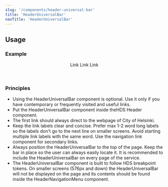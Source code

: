```yaml
---
slug: '/components/header-universal-bar'
title: 'HeaderUniversalBar'
navTitle: 'HeaderUniversalBar'
---
```




## Usage

### Example

<PlaygroundPreview>
  <Header>
    <HeaderUniversalBar primaryLinkHref="#" primaryLinkText="Helsingin kaupunki">
      <NavigationLink href="#">Link</NavigationLink>
      <NavigationLink href="#">Link</NavigationLink>
      <NavigationLink href="#">Link</NavigationLink>
    </HeaderUniversalBar>
  </Header>
</PlaygroundPreview>

### Principles

- Using the HeaderUniversalBar component is optional. Use it only if you have contemporary or frequently visited and useful links.
- Put the HeaderUniversalBar component inside the<InternalLink href="/components/header">HDS Header component</InternalLink>.
- The first link should always direct to the webpage of City of Helsinki.
- Keep the link labels clear and concise. Prefer max 1-2 word long labels so the labels don't go to the next line on smaller screens. Avoid starting multiple link labels with the same word. Use the <InternalLink href="/components/navigation-link">navigation link component</InternalLink> for secondary links.
- Always position the HeaderUniversalBar to the top of the page. Keep the bar in place so the user can always easily locate it. It is recommended to include the HeaderUniversalBar on every page of the service.
- The HeaderUniversalBar component is built to follow <InternalLink href="/foundation/design-tokens/breakpoints">HDS breakpoint tokens</InternalLink>. On smaller screens (576px and down) the HeaderUniversalBar will not be displayed on the page and its contents should be found inside the HeaderNavigationMenu component.
